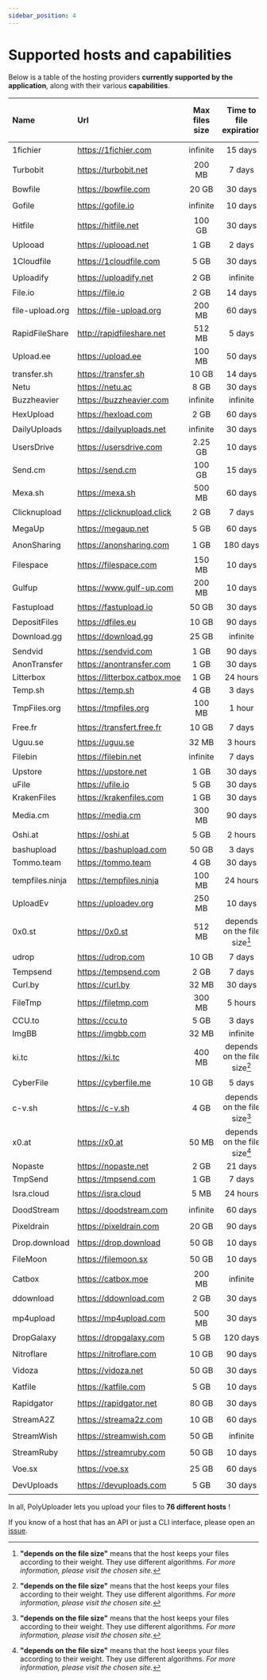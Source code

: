 ```yaml
---
sidebar_position: 4
---
```


# Supported hosts and capabilities

<head>
  <meta property="og:image" content="https://p-u.vercel.app/assets/meta_visual.png" />
  <meta name="og:url" content="https://polyuploader.vercel.app/supported-hosts-and-capabilities" />
  <meta name="twitter:card" content="summary_large_image" />
  <meta name="twitter:image" content="https://p-u.vercel.app/assets/meta_visual.png" />
  <meta name="og:description" content="Supported hosts and capabilities - PolyUploader. Upload your files remotely to different hosting sites." />
  <meta name="theme-color" content="#4f46e5" />
</head>

Below is a table of the hosting providers **currently supported by the application**, along with their various **capabilities**.

| Name            | Url                          | Max files size |   Time to file expiration    | Supports manual deletion | Host requiring an API key |
| :-------------- | :--------------------------- | :------------: | :--------------------------: | :----------------------: | :-----------------------: |
| 1fichier        | https://1fichier.com         |    infinite    |           15 days            |            ✔️            |             ❌             |
| Turbobit        | https://turbobit.net         |     200 MB     |            7 days            |            ❌             |             ❌             |
| Bowfile         | https://bowfile.com          |     20 GB      |           30 days            |            ✔️            |             ❌             |
| Gofile          | https://gofile.io            |    infinite    |           10 days            |            ✔️            |             ❌             |
| Hitfile         | https://hitfile.net          |     100 GB     |           30 days            |            ❌             |             ❌             |
| Uplooad         | https://uplooad.net          |      1 GB      |            2 days            |            ✔️            |             ❌             |
| 1Cloudfile      | https://1cloudfile.com       |      5 GB      |           30 days            |            ✔️            |             ❌             |
| Uploadify       | https://uploadify.net        |      2 GB      |           infinite           |            ✔️            |             ❌             |
| File.io         | https://file.io              |      2 GB      |           14 days            |            ❌             |             ❌             |
| file-upload.org | https://file-upload.org      |     200 MB     |           60 days            |            ✔️            |             ❌             |
| RapidFileShare  | http://rapidfileshare.net    |     512 MB     |            5 days            |            ✔️            |             ❌             |
| Upload.ee       | https://upload.ee            |     100 MB     |           50 days            |            ✔️            |             ❌             |
| transfer.sh     | https://transfer.sh          |     10 GB      |           14 days            |            ❌             |             ❌             |
| Netu            | https://netu.ac              |      8 GB      |           30 days            |            ❌             |             ❌             |
| Buzzheavier     | https://buzzheavier.com      |    infinite    |           infinite           |            ❌             |             ❌             |
| HexUpload       | https://hexload.com          |      2 GB      |           60 days            |            ✔️            |             ❌             |
| DailyUploads    | https://dailyuploads.net     |    infinite    |           30 days            |            ❌             |             ❌             |
| UsersDrive      | https://usersdrive.com       |    2.25 GB     |           10 days            |            ✔️            |             ❌             |
| Send.cm         | https://send.cm              |     100 GB     |           15 days            |            ❌             |             ❌             |
| Mexa.sh         | https://mexa.sh              |     500 MB     |           60 days            |            ✔️            |             ❌             |
| Clicknupload    | https://clicknupload.click   |      2 GB      |            7 days            |            ✔️            |             ❌             |
| MegaUp          | https://megaup.net           |      5 GB      |           60 days            |            ✔️            |             ❌             |
| AnonSharing     | https://anonsharing.com      |      1 GB      |           180 days           |            ✔️            |             ❌             |
| Filespace       | https://filespace.com        |     150 MB     |           10 days            |            ❌             |             ❌             |
| Gulfup          | https://www.gulf-up.com      |     200 MB     |           10 days            |            ✔️            |             ❌             |
| Fastupload      | https://fastupload.io        |     50 GB      |           30 days            |            ✔️            |             ❌             |
| DepositFiles    | https://dfiles.eu            |     10 GB      |           90 days            |            ❌             |             ❌             |
| Download.gg     | https://download.gg          |     25 GB      |           infinite           |            ✔️            |             ❌             |
| Sendvid         | https://sendvid.com          |      1 GB      |           90 days            |            ❌             |             ❌             |
| AnonTransfer    | https://anontransfer.com     |      1 GB      |           30 days            |            ❌             |             ❌             |
| Litterbox       | https://litterbox.catbox.moe |      1 GB      |           24 hours           |            ❌             |             ❌             |
| Temp.sh         | https://temp.sh              |      4 GB      |            3 days            |            ❌             |             ❌             |
| TmpFiles.org    | https://tmpfiles.org         |     100 MB     |            1 hour            |            ❌             |             ❌             |
| Free.fr         | https://transfert.free.fr    |     10 GB      |            7 days            |            ✔️            |             ❌             |
| Uguu.se         | https://uguu.se              |     32 MB      |           3 hours            |            ❌             |             ❌             |
| Filebin         | https://filebin.net          |    infinite    |            7 days            |            ✔️            |             ❌             |
| Upstore         | https://upstore.net          |      1 GB      |           30 days            |            ❌             |             ❌             |
| uFile           | https://ufile.io             |      5 GB      |           30 days            |            ❌             |             ❌             |
| KrakenFiles     | https://krakenfiles.com      |      1 GB      |           30 days            |            ❌             |             ❌             |
| Media.cm        | https://media.cm             |     300 MB     |           90 days            |            ❌             |             ❌             |
| Oshi.at         | https://oshi.at              |      5 GB      |           2 hours            |            ✔️            |             ❌             |
| bashupload      | https://bashupload.com       |     50 GB      |            3 days            |            ❌             |             ❌             |
| Tommo.team      | https://tommo.team           |      4 GB      |           30 days            |            ❌             |             ❌             |
| tempfiles.ninja | https://tempfiles.ninja      |     100 MB     |           24 hours           |            ✔️            |             ❌             |
| UploadEv        | https://uploadev.org         |     250 MB     |           10 days            |            ✔️            |             ❌             |
| 0x0.st          | https://0x0.st               |     512 MB     | depends on the file size[^1] |            ❌             |             ❌             |
| udrop           | https://udrop.com            |     10 GB      |            7 days            |            ✔️            |             ❌             |
| Tempsend        | https://tempsend.com         |      2 GB      |            7 days            |            ❌             |             ❌             |
| Curl.by         | https://curl.by              |     32 MB      |           30 days            |            ❌             |             ❌             |
| FileTmp         | https://filetmp.com          |     300 MB     |           5 hours            |            ❌             |             ❌             |
| CCU.to          | https://ccu.to               |      5 GB      |            3 days            |            ❌             |             ❌             |
| ImgBB           | https://imgbb.com            |     32 MB      |           infinite           |            ❌             |             ❌             |
| ki.tc           | https://ki.tc                |     400 MB     | depends on the file size[^1] |            ❌             |             ❌             |
| CyberFile       | https://cyberfile.me         |     10 GB      |            5 days            |            ✔️            |             ❌             |
| c-v.sh          | https://c-v.sh               |      4 GB      | depends on the file size[^1] |            ✔️            |             ❌             |
| x0.at           | https://x0.at                |     50 MB      | depends on the file size[^1] |            ❌             |             ❌             |
| Nopaste         | https://nopaste.net          |      2 GB      |           21 days            |            ❌             |             ❌             |
| TmpSend         | https://tmpsend.com          |      1 GB      |            7 days            |            ❌             |             ❌             |
| Isra.cloud      | https://isra.cloud           |      5 MB      |           24 hours           |            ✔️            |             ❌             |
| DoodStream      | https://doodstream.com       |    infinite    |           60 days            |            ❌             |            ✔️             |
| Pixeldrain      | https://pixeldrain.com       |     20 GB      |           90 days            |            ✔️            |            ✔️             |
| Drop.download   | https://drop.download        |     50 GB      |           10 days            |            ❌             |            ✔️             |
| FileMoon        | https://filemoon.sx          |     50 GB      |           10 days            |            ❌             |            ✔️             |
| Catbox          | https://catbox.moe           |     200 MB     |           infinite           |            ✔️            |            ✔️             |
| ddownload       | https://ddownload.com        |      2 GB      |           30 days            |            ✔️            |            ✔️             |
| mp4upload       | https://mp4upload.com        |     500 MB     |           30 days            |            ❌             |            ✔️             |
| DropGalaxy      | https://dropgalaxy.com       |      5 GB      |           120 days           |            ❌             |            ✔️             |
| Nitroflare      | https://nitroflare.com       |     10 GB      |           90 days            |            ❌             |            ✔️             |
| Vidoza          | https://vidoza.net           |     50 GB      |           30 days            |            ❌             |            ✔️             |
| Katfile         | https://katfile.com          |      5 GB      |           10 days            |            ✔️            |            ✔️             |
| Rapidgator      | https://rapidgator.net       |     80 GB      |           30 days            |            ❌             |            ✔️             |
| StreamA2Z       | https://streama2z.com        |     10 GB      |           60 days            |            ❌             |            ✔️             |
| StreamWish      | https://streamwish.com       |     50 GB      |           infinite           |            ❌             |            ✔️             |
| StreamRuby      | https://streamruby.com       |     50 GB      |           10 days            |            ❌             |            ✔️             |
| Voe.sx          | https://voe.sx               |     25 GB      |           60 days            |            ❌             |            ✔️             |
| DevUploads      | https://devuploads.com       |      5 GB      |           30 days            |            ❌             |            ✔️             |

In all, PolyUploader lets you upload your files to **76 different hosts** !

If you know of a host that has an API or just a CLI interface, please open an [issue](https://github.com/spel987/PolyUploader/issues).

[^1]: **"depends on the file size"** means that the host keeps your files according to their weight. They use different algorithms. *For more information, please visit the chosen site.*